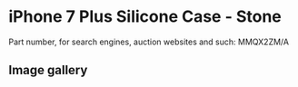 
# iPhone 7 Plus Silicone Case - Stone

Part number, for search engines, auction websites and such: MMQX2ZM/A

## Image gallery

<div style={{ width: '100%', maxWidth: '768px' }}>
<GalleryComponent
    images={[
      {
        original: "/everysource/MMQX2.webp",
        thumbnail: "/everypreview/MMQX2.webp",
      },
      {
        original: "/everysource/MMQX2_AV1_GOLD.webp",
        thumbnail: "/everypreview/MMQX2_AV1_GOLD.webp",
      },
      {
        original: "/everysource/MMQX2_AV1_JET_BLACK.webp",
        thumbnail: "/everypreview/MMQX2_AV1_JET_BLACK.webp",
      },
      {
        original: "/everysource/MMQX2_AV1_RED.webp",
        thumbnail: "/everypreview/MMQX2_AV1_RED.webp",
      },
      {
        original: "/everysource/MMQX2_AV1_SILVER.webp",
        thumbnail: "/everypreview/MMQX2_AV1_SILVER.webp",
      },
      {
        original: "/everysource/MMQX2_AV2.webp",
        thumbnail: "/everypreview/MMQX2_AV2.webp",
      }
    ]}
  />
</div>